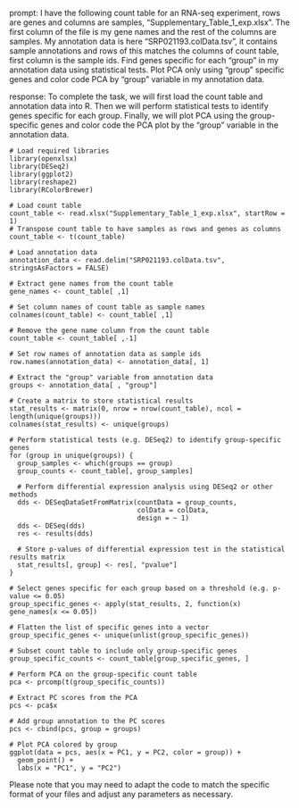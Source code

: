 prompt:
I have the following count table for an RNA-seq experiment, rows are genes and columns are samples, "Supplementary_Table_1_exp.xlsx". The first column of the file is my gene names and the rest of the columns are samples. My annotation data is here  "SRP021193.colData.tsv", it contains sample annotations and rows of this matches the columns of count table, first column is the sample ids. Find genes specific for each "group" in my annotation data  using statistical tests. Plot PCA only using "group" specific genes and color code PCA by "group" variable in my annotation data.

response:
To complete the task, we will first load the count table and annotation data into R. Then we will perform statistical tests to identify genes specific for each group. Finally, we will plot PCA using the group-specific genes and color code the PCA plot by the "group" variable in the annotation data.

```
# Load required libraries
library(openxlsx)
library(DESeq2)
library(ggplot2)
library(reshape2)
library(RColorBrewer)

# Load count table
count_table <- read.xlsx("Supplementary_Table_1_exp.xlsx", startRow = 1)
# Transpose count table to have samples as rows and genes as columns
count_table <- t(count_table)

# Load annotation data
annotation_data <- read.delim("SRP021193.colData.tsv", stringsAsFactors = FALSE)

# Extract gene names from the count table
gene_names <- count_table[ ,1]

# Set column names of count table as sample names
colnames(count_table) <- count_table[ ,1]

# Remove the gene name column from the count table
count_table <- count_table[ ,-1]

# Set row names of annotation data as sample ids
row.names(annotation_data) <- annotation_data[, 1]

# Extract the "group" variable from annotation data
groups <- annotation_data[ , "group"]

# Create a matrix to store statistical results
stat_results <- matrix(0, nrow = nrow(count_table), ncol = length(unique(groups)))
colnames(stat_results) <- unique(groups)

# Perform statistical tests (e.g. DESeq2) to identify group-specific genes
for (group in unique(groups)) {
  group_samples <- which(groups == group)
  group_counts <- count_table[, group_samples]
  
  # Perform differential expression analysis using DESeq2 or other methods
  dds <- DESeqDataSetFromMatrix(countData = group_counts,
                                colData = colData,
                                design = ~ 1)
  dds <- DESeq(dds)
  res <- results(dds)
  
  # Store p-values of differential expression test in the statistical results matrix
  stat_results[, group] <- res[, "pvalue"]
}

# Select genes specific for each group based on a threshold (e.g. p-value <= 0.05)
group_specific_genes <- apply(stat_results, 2, function(x) gene_names[x <= 0.05])

# Flatten the list of specific genes into a vector
group_specific_genes <- unique(unlist(group_specific_genes))

# Subset count table to include only group-specific genes
group_specific_counts <- count_table[group_specific_genes, ]

# Perform PCA on the group-specific count table
pca <- prcomp(t(group_specific_counts))

# Extract PC scores from the PCA
pcs <- pca$x

# Add group annotation to the PC scores
pcs <- cbind(pcs, group = groups)

# Plot PCA colored by group
ggplot(data = pcs, aes(x = PC1, y = PC2, color = group)) +
  geom_point() +
  labs(x = "PC1", y = "PC2")
```

Please note that you may need to adapt the code to match the specific format of your files and adjust any parameters as necessary.
